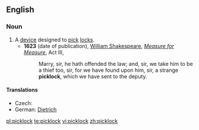==English==

===Noun===
{{en-noun}}

# A [[device]] designed to [[pick]] [[lock]]s.
#* '''1623''' (date of publication), [[w:William Shakespeare|William Shakespeare]], ''[[w:Measure for Measure|Measure for Measure]]'', Act III,
#*: Marry, sir, he hath offended the law; and, sir, we take him to be a thief too, sir, for we have found upon him, sir, a strange '''picklock''', which we have sent to the deputy.

====Translations====
{{trans-top|device designed to pick locks}}
* Czech: {{t|cs|paklíč|m}}
* German: [[Dietrich]] {{m}}
{{trans-mid}}
{{trans-bottom}}

[[pl:picklock]]
[[te:picklock]]
[[vi:picklock]]
[[zh:picklock]]